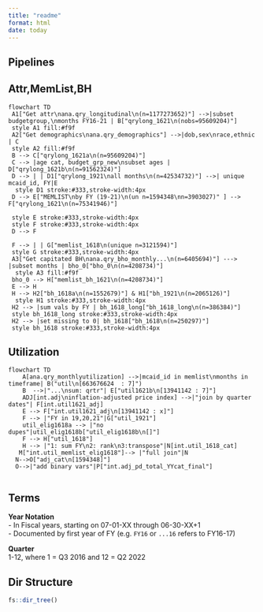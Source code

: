 ```yaml
---
title: "readme"
format: html
date: today
---
```


  
## Pipelines  

::: {.panel-tabset}  

## Attr,MemList,BH   

```mermaid
flowchart TD
 A1["Get attr\nana.qry_longitudinal\n(n=1177273652)"] -->|subset budgetgroup,\nmonths FY16-21 | B["qrylong_1621\n(nobs=95609204)"] 
 style A1 fill:#f9f
 A2["Get demographics\nana.qry_demographics"] -->|dob,sex\nrace,ethnic | C  
 style A2 fill:#f9f
 B --> C["qrylong_1621a\n(n=95609204)"]   
 C --> |age cat, budget_grp_new\nsubset ages | D["qrylong_1621b\n(n=91562324)"]
 D --> | | D1["qrylong_1921\nall months\n(n=42534732)"] -->| unique mcaid_id, FY|E 
  style D1 stroke:#333,stroke-width:4px
 D --> E["MEMLIST\nby FY (19-21)\n(un n=1594348\nn=3903027)" ] --> F["qrylong_1621\n(n=75341946)"]  

 style E stroke:#333,stroke-width:4px
 style F stroke:#333,stroke-width:4px
 D --> F 
 
 F --> | | G["memlist_1618\n(unique n=3121594)"]  
 style G stroke:#333,stroke-width:4px
 A3["Get capitated BH\nana.qry_bho_monthly...\n(n=6405694)"] ---> |subset months | bho_0["bho_0\n(n=4208734)"] 
  style A3 fill:#f9f 
 bho_0 --> H["memlist_bh_1621\n(n=4208734)"]  
 E --> H
 H --> H2["bh_1618a\n(n=1552679)"] & H1["bh_1921\n(n=2065126)"]
  style H1 stroke:#333,stroke-width:4px
 H2 --> |sum vals by FY | bh_1618_long["bh_1618_long\n(n=386384)"] 
 style bh_1618_long stroke:#333,stroke-width:4px
 H2 --> |set missing to 0| bh_1618["bh_1618\n(n=250297)"]
 style bh_1618 stroke:#333,stroke-width:4px

```  
## Utilization    

```mermaid

flowchart TD
    A[ana.qry_monthlyutilization] -->|mcaid_id in memlist\nmonths in timeframe| B("util\n[663676624  : 7]")
    B  -->|"...\nsum: qrtr"| E["util1621b\n[13941142 : 7]"]
    ADJ[int.adj\ninflation-adjusted price index] -->|"join by quarter dates"| F[int.util1621_adj]
    E --> F["int.util1621_adj\n[13941142 : x]"] 
    F --> |"FY in 19,20,21"|G["util_1921"] 
    util_elig1618a --> |"no dupes"|util_elig1618b["util_elig1618b\n[]"]
    F --> H["util_1618"]  
    H --> |"1: sum FY\n2: rank\n3:transpose"|N[int.util_1618_cat]
   M["int.util_memlist_elig1618"]--> |"full join"|N
  N-->O["adj_cat\n[1594348]"]
  O-->|"add binary vars"|P["int.adj_pd_total_YYcat_final"]
  
```  
:::  


## Terms  

**Year Notation**    
  - In Fiscal years, starting on 07-01-XX through 06-30-XX+1  
  - Documented by first year of FY (e.g. `FY16` or `...16` refers to FY16-17)  
  
**Quarter**  
1-12, where 1 = Q3 2016 and 12 = Q2 2022  

## Dir Structure  

```r

fs::dir_tree()

```  





